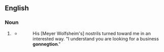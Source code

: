 ==English==

===Noun===
{{en-noun}}

# {{lb|en|nonce}} {{pronunciation spelling of|connection|lang=en}}
#* {{RQ:Fitzgerald Gatsby|IV}}
#*: His [Meyer Wolfsheim's] nostrils turned toward me in an interested way. "I understand you are looking for a business '''gonnegtion'''."